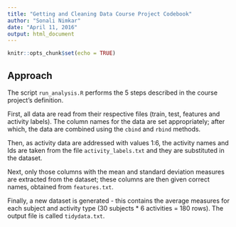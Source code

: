```yaml
---
title: "Getting and Cleaning Data Course Project Codebook"
author: "Sonali Nimkar"
date: "April 11, 2016"
output: html_document
---
```


```r
knitr::opts_chunk$set(echo = TRUE)
```

## Approach

The script ``run_analysis.R`` performs the 5 steps described in the course project's definition.

First, all data are read from their respective files (train, test, features and activity labels). The column names for the data are set appropriately; after which, the data are combined using the ``cbind`` and ``rbind`` methods.

Then, as activity data are addressed with values 1:6, the activity names and Ids are taken from the file ``activity_labels.txt`` and they are substituted in the dataset.

Next, only those columns with the mean and standard deviation measures are extracted from the dataset; these columns are then given correct names, obtained from ``features.txt``.

Finally, a new dataset is generated - this contains the average measures for each subject and activity type (30 subjects * 6 activities = 180 rows). The output file is called ``tidydata.txt``.

